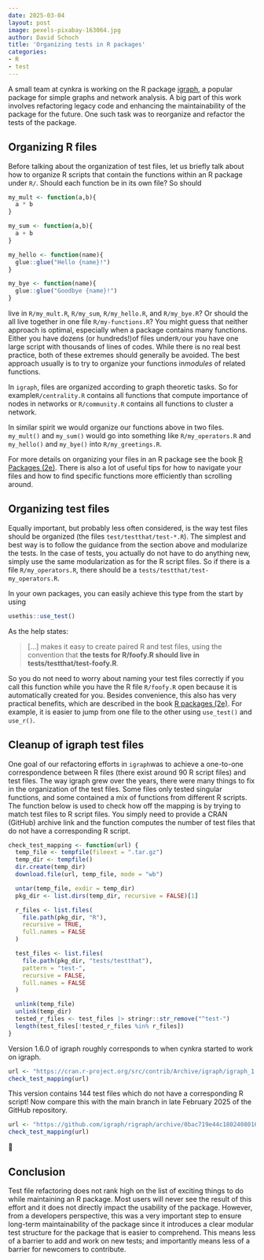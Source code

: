 ```yaml
---
date: 2025-03-04
layout: post
image: pexels-pixabay-163064.jpg
author: David Schoch
title: 'Organizing tests in R packages'
categories:
- R
- test
---
```


A small team at cynkra is working on the R package [igraph](https://r.igraph.org/), a popular package for simple graphs and network analysis.
A big part of this work involves refactoring legacy code and enhancing the maintainability of the package for the future.
One such task was to reorganize and refactor the tests of the package.

## Organizing R files

Before talking about the organization of test files, let us briefly talk about how to organize R scripts that contain the functions within an R package under `R/`.
Should each function be in its own file?
So should

```r
my_mult <- function(a,b){
  a * b
}

my_sum <- function(a,b){
  a + b
}

my_hello <- function(name){
  glue::glue("Hello {name}!")
}

my_bye <- function(name){
  glue::glue("Goodbye {name}!")
}
```

live in `R/my_mult.R`, `R/my_sum`, `R/my_hello.R`, and `R/my_bye.R`?
Or should the all live together in one file `R/my-functions.R`?
You might guess that neither approach is optimal, especially when a package contains many functions.
Either you have dozens (or hundreds!)of files under`R/`our you have one large script with thousands of lines of codes.
While there is no real best practice, both of these extremes should generally be avoided.
The best approach usually is to try to organize your functions in*modules* of related functions.

In `igraph`, files are organized according to graph theoretic tasks.
So for example`R/centrality.R` contains all functions that compute importance of nodes in networks or `R/community.R` contains all functions to cluster a network.

In similar spirit we would organize our functions above in two files. `my_mult()` and `my_sum()` would go into something like `R/my_operators.R` and `my_hello()` and `my_bye()` into `R/my_greetings.R`.

For more details on organizing your files in an R package see the book [R Packages (2e)](https://r-pkgs.org/code.html#sec-code-organising).
There is also a lot of useful tips for how to navigate your files and how to find specific functions more efficiently than scrolling around.

## Organizing test files

Equally important, but probably less often considered, is the way test files should be organized (the files `test/testthat/test-*.R`).
The simplest and best way is to follow the guidance from the section above and modularize the tests.
In the case of tests, you actually do not have to do anything new, simply use the same modularization as for the R script files.
So if there is a file `R/my_operators.R`, there should be a `tests/testthat/test-my_operators.R`.

In your own packages, you can easily achieve this type from the start by using

```r
usethis::use_test()
```

As the help states:

> [...] makes it easy to create paired R and test files, using the convention that **the tests for R/foofy.R should live in tests/testthat/test-foofy.R**.

So you do not need to worry about naming your test files correctly if you call this function while you have the R file `R/foofy.R` open because it is automatically created for you.
Besides convenience, this also has very practical benefits, which are described in the book [R packages (2e)](https://r-pkgs.org/testing-basics.html#create-a-test). 
For example, it is easier to jump from one file to the other using `use_test()` and `use_r()`.

## Cleanup of igraph test files

One goal of our refactoring efforts in `igraph`was to achieve a one-to-one correspondence between R files (there exist around 90 R script files) and test files.
The way igraph grew over the years, there were many things to fix in the organization of the test files.
Some files only tested singular functions, and some contained a mix of functions from different R scripts.
The function below is used to check how off the mapping is by trying to match test files to R script files.
You simply need to provide a CRAN (GitHub) archive link and the function computes the number of test files that do not have a corresponding R script.

```r
check_test_mapping <- function(url) {
  temp_file <- tempfile(fileext = ".tar.gz")
  temp_dir <- tempfile()
  dir.create(temp_dir)
  download.file(url, temp_file, mode = "wb")

  untar(temp_file, exdir = temp_dir)
  pkg_dir <- list.dirs(temp_dir, recursive = FALSE)[1]

  r_files <- list.files(
    file.path(pkg_dir, "R"),
    recursive = TRUE,
    full.names = FALSE
  )

  test_files <- list.files(
    file.path(pkg_dir, "tests/testthat"),
    pattern = "test-",
    recursive = FALSE,
    full.names = FALSE
  )

  unlink(temp_file)
  unlink(temp_dir)
  tested_r_files <- test_files |> stringr::str_remove("^test-")
  length(test_files[!tested_r_files %in% r_files])
}
```

Version 1.6.0 of igraph roughly corresponds to when cynkra started to work on igraph.

```r
url <- "https://cran.r-project.org/src/contrib/Archive/igraph/igraph_1.6.0.tar.gz"
check_test_mapping(url)
```

This version contains 144 test files which do not have a corresponding R script!
Now compare this with the main branch in late February 2025 of the GitHub repository.

```r
url <- "https://github.com/igraph/rigraph/archive/0bac719e44c18024080163f52fbce373ebd2c26b.tar.gz"
check_test_mapping(url)
```

🥳

## Conclusion

Test file refactoring does not rank high on the list of exciting things to do while maintaining an R package.
Most users will never see the result of this effort and it does not directly impact the usability of the package.
However, from a developers perspective, this was a very important step to ensure long-term maintainability of the package since it introduces a clear modular test structure for the package that is easier to comprehend.
This means less of a barrier to add and work on new tests; and importantly means less of a barrier for newcomers to contribute.
